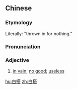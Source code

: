 ==Chinese==
{{zh-forms}}

===Etymology===
Literally: "thrown in for nothing."

===Pronunciation===
{{zh-pron
|m=báidā
|c=baak6 daap3
|cat=a
}}

===Adjective===
{{zh-adj}}

# {{label|zh|informal}} [[in vain]]; [[no good]]; [[useless]]
#: {{zh-x|跟 他 吵架 也 是 白搭。|''There's '''no use''' arguing with him.''}}

[[hu:白搭]]
[[zh:白搭]]